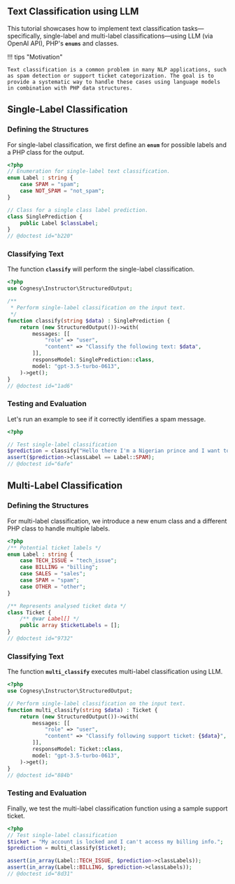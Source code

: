 ## Text Classification using LLM

This tutorial showcases how to implement text classification tasks—specifically, single-label and multi-label classifications—using LLM (via OpenAI API), PHP's **`enums`** and classes.

!!! tips "Motivation"

    Text classification is a common problem in many NLP applications, such as spam detection or support ticket categorization. The goal is to provide a systematic way to handle these cases using language models in combination with PHP data structures.




## Single-Label Classification

### Defining the Structures

For single-label classification, we first define an **`enum`** for possible labels and a PHP class for the output.

```php
<?php
// Enumeration for single-label text classification. 
enum Label : string {
    case SPAM = "spam";
    case NOT_SPAM = "not_spam";
}

// Class for a single class label prediction. 
class SinglePrediction {
    public Label $classLabel;
}
// @doctest id="b220"
```


### Classifying Text

The function **`classify`** will perform the single-label classification.

```php
<?php
use Cognesy\Instructor\StructuredOutput;

/**
 * Perform single-label classification on the input text. 
 */
function classify(string $data) : SinglePrediction {
    return (new StructuredOutput())->with(
        messages: [[
            "role" => "user",
            "content" => "Classify the following text: $data",
        ]],
        responseModel: SinglePrediction::class,
        model: "gpt-3.5-turbo-0613",
    )->get();
}
// @doctest id="1ad6"
```


### Testing and Evaluation

Let's run an example to see if it correctly identifies a spam message.

```php
<?php

// Test single-label classification
$prediction = classify("Hello there I'm a Nigerian prince and I want to give you money");
assert($prediction->classLabel == Label::SPAM);
// @doctest id="6afe"
```



## Multi-Label Classification

### Defining the Structures

For multi-label classification, we introduce a new enum class and a different PHP class to handle multiple labels.

```php
<?php
/** Potential ticket labels */
enum Label : string {
    case TECH_ISSUE = "tech_issue";
    case BILLING = "billing";
    case SALES = "sales";
    case SPAM = "spam";
    case OTHER = "other";
}

/** Represents analysed ticket data */
class Ticket {
    /** @var Label[] */
    public array $ticketLabels = [];
}
// @doctest id="9732"
```


### Classifying Text

The function **`multi_classify`** executes multi-label classification using LLM.

```php
<?php
use Cognesy\Instructor\StructuredOutput;

// Perform single-label classification on the input text.
function multi_classify(string $data) : Ticket {
    return (new StructuredOutput())->with(
        messages: [[
            "role" => "user",
            "content" => "Classify following support ticket: {$data}",
        ]],
        responseModel: Ticket::class,
        model: "gpt-3.5-turbo-0613",
    )->get();
}
// @doctest id="884b"
```

### Testing and Evaluation

Finally, we test the multi-label classification function using a sample support ticket.

```php
<?php
// Test single-label classification
$ticket = "My account is locked and I can't access my billing info.";
$prediction = multi_classify($ticket);

assert(in_array(Label::TECH_ISSUE, $prediction->classLabels));
assert(in_array(Label::BILLING, $prediction->classLabels));
// @doctest id="8d31"
```
